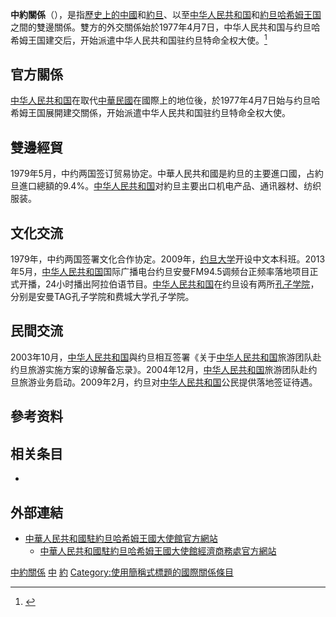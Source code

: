 {{refimprove|time=2015-02-26T10:45:01+00:00}}

{{not|中華民國與約旦關係}}

{{Infobox bilateral relations|中約|China|Jordan|filetype=svg|mission1=[[中國駐約旦大使館|中國駐約旦大使館]]|mission2=[[約旦駐華大使館|約旦駐華大使館]]|envoytitle1=[[中國駐約旦大使列表|大使]]|envoy1=[[陈传东|陈传东]] |envoytitle2=[[約旦駐華大使列表|大使]] |envoy2=[[胡萨姆·侯赛尼|胡萨姆·侯赛尼]]<ref>{{cite web |title = 驻华大使到任顺序及递交国书日期 |url = https://www.mfa.gov.cn/web/lbfw_673061/fgzl_673083/202201/t20220114_10495616.shtml |publisher = 中华人民共和国外交部 }}</ref>}}

'''中約關係'''（{{lang-ar|العلاقات الصينية الأردنية}}），是指[[中國|歷史上的中國]]和[[約旦歷史|約旦]]、以至[[中华人民共和国|中华人民共和国]]和[[約旦哈希姆王国|約旦哈希姆王国]]之間的雙邊關係。雙方的外交關係始於1977年4月7日，中华人民共和国与约旦哈希姆王国建交后，开始派遣中华人民共和国驻约旦特命全权大使。<ref>{{cite web|url=http://www.chinanews.com/gj/zlk/2014/01-15/140_2.shtml|title=中華人民共和國與约旦的关系|accessdate=2014-10-03|archive-date=2014-10-06|archive-url=https://web.archive.org/web/20141006164515/http://www.chinanews.com/gj/zlk/2014/01-15/140_2.shtml|dead-url=no}}</ref>

==官方關係==
[[中华人民共和国|中华人民共和国]]在取代[[中華民國|中華民國]]在國際上的地位後，於1977年4月7日始与约旦哈希姆王国展開建交關係，开始派遣中华人民共和国驻约旦特命全权大使。

==雙邊經貿==
1979年5月，中约两国签订贸易协定。中華人民共和國是約旦的主要進口國，占約旦進口總額的9.4%。[[中华人民共和国|中华人民共和国]]对約旦主要出口机电产品、通讯器材、纺织服装。

==文化交流==
1979年，中约两国签署文化合作协定。2009年，[[约旦大学|约旦大学]]开设中文本科班。2013年5月，[[中华人民共和国|中华人民共和国]]国际广播电台约旦安曼FM94.5调频台正频率落地项目正式开播，24小时播出阿拉伯语节目。[[中华人民共和国|中华人民共和国]]在约旦设有两所[[孔子学院|孔子学院]]，分别是安曼TAG孔子学院和费城大学孔子学院。

==民間交流==
2003年10月，[[中华人民共和国|中华人民共和国]]與约旦相互签署《关于[[中华人民共和国|中华人民共和国]]旅游团队赴约旦旅游实施方案的谅解备忘录》。2004年12月，[[中华人民共和国|中华人民共和国]]旅游团队赴约旦旅游业务启动。2009年2月，约旦对[[中华人民共和国|中华人民共和国]]公民提供落地签证待遇。

==參考资料==
{{reflist}}

== 相关条目 ==
{{Portal box|国际关系|中国|中华人民共和国|約旦|image4=Flag of Jordan.svg}}
*{{link-en|約旦外交|Foreign relations of Jordan}}

== 外部連結 ==
* [http://jo.china-embassy.gov.cn/chn/ 中華人民共和國駐約旦哈希姆王國大使館官方網站]{{zh-cn icon}}{{en icon}}{{ar icon}}
** [http://jo.mofcom.gov.cn/ 中華人民共和國駐約旦哈希姆王國大使館經濟商務處官方網站]{{zh-cn icon}}

{{中華人民共和國外交}}
{{約旦外交}}
[[Category:中約關係|]]
[[Category:約旦雙邊關係|中]]
[[Category:中國與亞洲國家關係|約]]
[[Category:使用簡稱式標題的國際關係條目|Category:使用簡稱式標題的國際關係條目]]